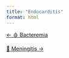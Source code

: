 ```yaml
---
title: "Endocarditis"
format: html
---
```


::::: {.d-flex .justify-content-between .border-top .pt-4 .mt-4}
<div>

[← 🩸 Bacteremia](..//bacteremia/index.qmd){.btn .btn-outline-primary}

</div>

<div>

[🧠 Meningitis →](../meningitis/index.qmd){.btn .btn-outline-primary}

</div>
:::::
